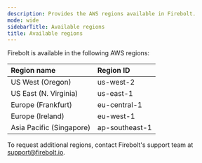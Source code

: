 ```yaml
---
description: Provides the AWS regions available in Firebolt.
mode: wide
sidebarTitle: Available regions
title: Available regions
---
```



Firebolt is available in the following AWS regions: 

| Region name              | Region ID      |
|:-------------------------|:---------------|
| US West (Oregon)         | us-west-2      |
| US East (N. Virginia)     | us-east-1      |
| Europe (Frankfurt)   | eu-central-1   |
| Europe (Ireland)        | eu-west-1      |
| Asia Pacific (Singapore) | ap-southeast-1 |

To request additional regions, contact Firebolt's support team at [support@firebolt.io](mailto:support@firebolt.io). 

